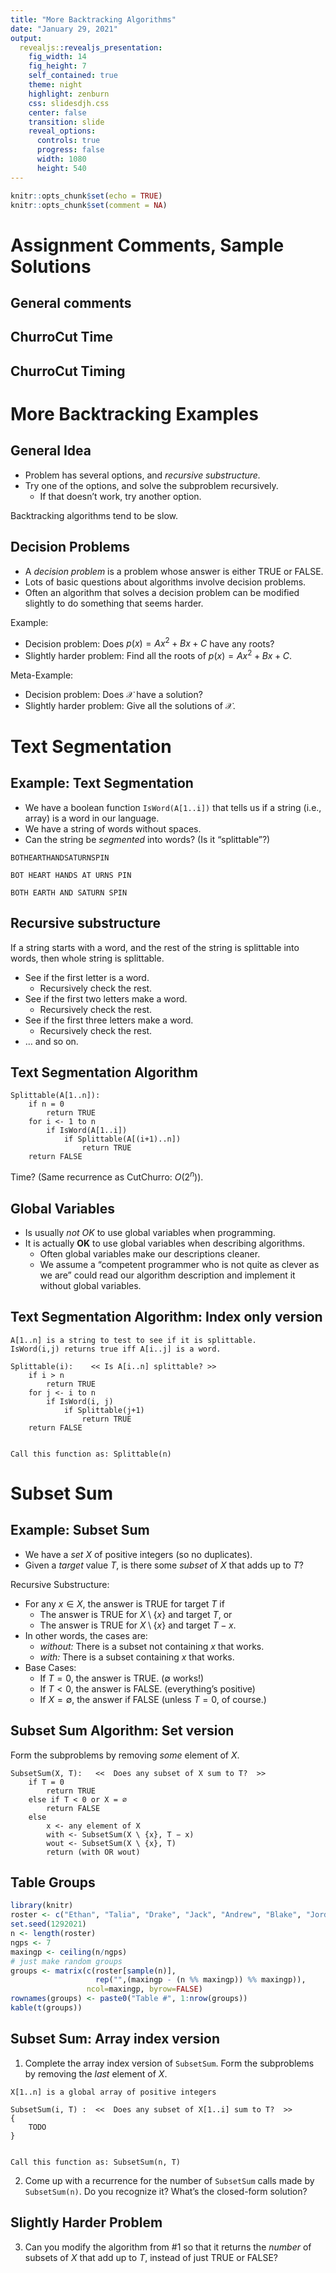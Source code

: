 ```yaml
---
title: "More Backtracking Algorithms"
date: "January 29, 2021"
output: 
  revealjs::revealjs_presentation:
    fig_width: 14
    fig_height: 7
    self_contained: true
    theme: night
    highlight: zenburn
    css: slidesdjh.css
    center: false
    transition: slide
    reveal_options:
      controls: true
      progress: false
      width: 1080
      height: 540
---
```


```r
knitr::opts_chunk$set(echo = TRUE)
knitr::opts_chunk$set(comment = NA)
```

# Assignment Comments, Sample Solutions

## General comments

## ChurroCut Time

## ChurroCut Timing

# More Backtracking Examples

## General Idea

- Problem has several options, and *recursive substructure.*
- Try one of the options, and solve the subproblem recursively.
    - If that doesn't work, try another option.
    
Backtracking algorithms tend to be slow.

## Decision Problems

- A *decision problem* is a problem whose answer is either TRUE or FALSE.
- Lots of basic questions about algorithms involve decision problems.
- Often an algorithm that solves a decision problem can be modified slightly to do something that seems harder.

Example: 

- Decision problem: Does $p(x) = Ax^2 + Bx +C$ have any roots?
- Slightly harder problem: Find all the roots of $p(x) = Ax^2 + Bx +C$.

Meta-Example:

- Decision problem: Does $\mathcal{X}$ have a solution?
- Slightly harder problem: Give all the solutions of $\mathcal{X}$.

# Text Segmentation

## Example: Text Segmentation

- We have a boolean function `IsWord(A[1..i])` that tells us if a string (i.e., array) is a word in our language.
- We have a string of words without spaces.
- Can the string be *segmented* into words? (Is it "splittable"?)

```
BOTHEARTHANDSATURNSPIN

BOT HEART HANDS AT URNS PIN

BOTH EARTH AND SATURN SPIN 
```

## Recursive substructure

If a string starts with a word, and the rest of the string is splittable into words, then whole string is splittable.

- See if the first letter is a word.
    - Recursively check the rest.
- See if the first two letters make a word.
    - Recursively check the rest.
- See if the first three letters make a word.
    - Recursively check the rest.
- ... and so on.

## Text Segmentation Algorithm

```
Splittable(A[1..n]):
    if n = 0
        return TRUE
    for i <- 1 to n
        if IsWord(A[1..i])
            if Splittable(A[(i+1)..n])
                return TRUE
    return FALSE
```

Time? (Same recurrence as CutChurro: $O(2^n)$).

## Global Variables

- Is usually *not OK* to use global variables when programming.
- It is actually **OK** to use global variables when describing algorithms.
    - Often global variables make our descriptions cleaner.
    - We assume a "competent programmer who is not quite as clever as we are" could read our algorithm description and implement it without global variables.
    
## Text Segmentation Algorithm: Index only version

```
A[1..n] is a string to test to see if it is splittable.
IsWord(i,j) returns true iff A[i..j] is a word.

Splittable(i):    << Is A[i..n] splittable? >>
    if i > n
        return TRUE
    for j <- i to n
        if IsWord(i, j)
            if Splittable(j+1)
                return TRUE
    return FALSE
    
    
Call this function as: Splittable(n)
```

# Subset Sum

## Example: Subset Sum

- We have a *set* $X$ of positive integers (so no duplicates).
- Given a *target* value $T$, is there some *subset* of $X$ that adds up to $T$?

Recursive Substructure:

- For any $x\in X$, the answer is TRUE for target $T$ if
    - The answer is TRUE for $X \setminus \{x\}$ and target $T$, or
    - The answer is TRUE for $X \setminus \{x\}$ and target $T-x$.
- In other words, the cases are:
    - *without:* There is a subset not containing $x$ that works.
    - *with:* There is a subset containing $x$ that works.
- Base Cases:
    - If $T = 0$, the answer is TRUE. ($\emptyset$ works!)
    - If $T < 0$, the answer is FALSE. (everything's positive)
    - If $X = \emptyset$, the answer if FALSE (unless $T=0$, of course.)

## Subset Sum Algorithm: Set version

Form the subproblems by removing *some* element of $X$.

```
SubsetSum(X, T):   <<  Does any subset of X sum to T?  >>
    if T = 0
        return TRUE
    else if T < 0 or X = ∅
        return FALSE
    else
        x <- any element of X
        with <- SubsetSum(X \ {x}, T − x)
        wout <- SubsetSum(X \ {x}, T)
        return (with OR wout)
```

## Table Groups

```r
library(knitr)
roster <- c("Ethan", "Talia", "Drake", "Jack", "Andrew", "Blake", "Jordan", "Graham", "Kevin", "Logan", "Claire", "Bri", "Trevor", "James", "Kristen", "Levi", "Grace", "John", "Isaac", "Josiah", "Nathan")
set.seed(1292021) 
n <- length(roster)
ngps <- 7
maxingp <- ceiling(n/ngps)
# just make random groups
groups <- matrix(c(roster[sample(n)], 
                   rep("",(maxingp - (n %% maxingp)) %% maxingp)), 
                 ncol=maxingp, byrow=FALSE)
rownames(groups) <- paste0("Table #", 1:nrow(groups))
kable(t(groups))
```

## Subset Sum: Array index version

1. Complete the array index version of `SubsetSum`. Form the subproblems by removing the *last* element of $X$.

```
X[1..n] is a global array of positive integers

SubsetSum(i, T) :  <<  Does any subset of X[1..i] sum to T?  >>
{
    TODO
}


Call this function as: SubsetSum(n, T)
```

2. Come up with a recurrence for the number of `SubsetSum` calls made by `SubsetSum(n)`. Do you recognize it? What's the closed-form solution?

## Slightly Harder Problem

3. Can you modify the algorithm from #1 so that it returns the *number* of subsets of $X$ that add up to $T$, instead of just TRUE or FALSE?

